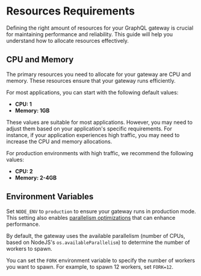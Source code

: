 
# Resources Requirements

Defining the right amount of resources for your GraphQL gateway is crucial for maintaining
performance and reliability. This guide will help you understand how to allocate resources
effectively.

## CPU and Memory

The primary resources you need to allocate for your gateway are CPU and memory. These resources
ensure that your gateway runs efficiently.

For most applications, you can start with the following default values:

- **CPU: 1**
- **Memory: 1GB**

These values are suitable for most applications. However, you may need to adjust them based on your
application's specific requirements. For instance, if your application experiences high traffic, you
may need to increase the CPU and memory allocations.

For production environments with high traffic, we recommend the following values:

- **CPU: 2**
- **Memory: 2-4GB**

## Environment Variables

Set `NODE_ENV` to `production` to ensure your gateway runs in production mode. This setting also
enables [parallelism optimizations](https://nodejs.org/api/cluster.html) that can enhance
performance.

By default, the gateway uses the available parallelism (number of CPUs, based on NodeJS's
`os.availableParallelism`) to determine the number of workers to spawn.

You can set the `FORK` environment variable to specify the number of workers you want to spawn. For
example, to spawn 12 workers, set `FORK=12`.
